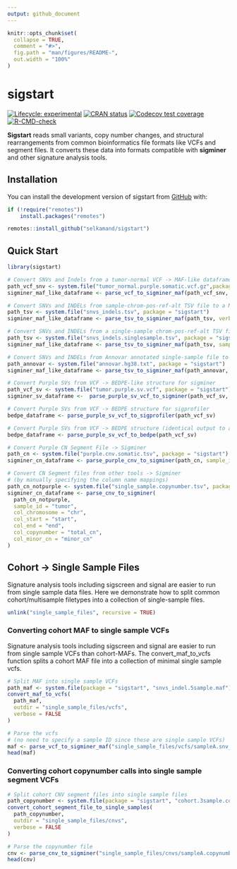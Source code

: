 ```yaml
---
output: github_document
---
```


<!-- README.md is generated from README.Rmd. Please edit that file -->

```r
knitr::opts_chunk$set(
  collapse = TRUE,
  comment = "#>",
  fig.path = "man/figures/README-",
  out.width = "100%"
)
```

# sigstart

<!-- badges: start -->
[![Lifecycle: experimental](https://img.shields.io/badge/lifecycle-experimental-orange.svg)](https://lifecycle.r-lib.org/articles/stages.html#experimental)
[![CRAN status](https://www.r-pkg.org/badges/version/sigstart)](https://CRAN.R-project.org/package=sigstart)
[![Codecov test coverage](https://codecov.io/gh/CCICB/sigstart/graph/badge.svg)](https://app.codecov.io/gh/CCICB/sigstart)
[![R-CMD-check](https://github.com/CCICB/sigstart/actions/workflows/R-CMD-check.yaml/badge.svg)](https://github.com/CCICB/sigstart/actions/workflows/R-CMD-check.yaml)
<!-- badges: end -->

**Sigstart** reads small variants, copy number changes, and structural rearrangements from common bioinformatics file formats like VCFs and segment files. It converts these data into formats compatible with **sigminer** and other signature analysis tools.

## Installation

You can install the development version of sigstart from [GitHub](https://github.com/) with:

``` r
if (!require("remotes"))
    install.packages("remotes")

remotes::install_github("selkamand/sigstart")
```


## Quick Start

```r
library(sigstart)

# Convert SNVs and Indels from a tumor-normal VCF -> MAF-like dataframe for sigminer
path_vcf_snv <- system.file("tumor_normal.purple.somatic.vcf.gz",package = "sigstart")
sigminer_maf_like_dataframe <- parse_vcf_to_sigminer_maf(path_vcf_snv, sample_id = "tumor")

# Convert SNVs and INDELs from sample-chrom-pos-ref-alt TSV file to a MAF-like dataframe (Pos should be 1-based)
path_tsv <- system.file("snvs_indels.tsv", package = "sigstart")
sigminer_maf_like_dataframe <- parse_tsv_to_sigminer_maf(path_tsv, verbose = FALSE)

# Convert SNVs and INDELs from a single-sample chrom-pos-ref-alt TSV file to a MAF-like dataframe (Pos should be 1-based)
path_tsv <- system.file("snvs_indels.singlesample.tsv", package = "sigstart")
sigminer_maf_like_dataframe <- parse_tsv_to_sigminer_maf(path_tsv, sample_id = "tumor", verbose = FALSE)

# Convert SNVs and INDELs from Annovar annotated single-sample file to a MAF-like dataframe
path_annovar <- system.file("annovar.hg38.txt", package = "sigstart")
sigminer_maf_like_dataframe <- parse_tsv_to_sigminer_maf(path_annovar, sample_id = "tumor", verbose = FALSE,)

# Convert Purple SVs from VCF -> BEDPE-like structure for sigminer
path_vcf_sv <- system.file("tumor.purple.sv.vcf", package = "sigstart")
sigminer_sv_dataframe <-  parse_purple_sv_vcf_to_sigminer(path_vcf_sv, sample_id = "tumor")

# Convert Purple SVs from VCF -> BEDPE structure for sigprofiler
bedpe_dataframe <- parse_purple_sv_vcf_to_sigprofiler(path_vcf_sv)

# Convert Purple SVs from VCF -> BEDPE structure (identical output to above)
bedpe_dataframe <- parse_purple_sv_vcf_to_bedpe(path_vcf_sv)

# Convert Purple CN Segment File -> Sigminer 
path_cn <- system.file("purple.cnv.somatic.tsv", package = "sigstart")
sigminer_cn_dataframe <- parse_purple_cnv_to_sigminer(path_cn, sample_id = "tumor")

# Convert CN Segment files from other tools -> Sigminer
# (by manually specifying the column name mappings)
path_cn_notpurple <- system.file("single_sample.copynumber.tsv", package = "sigstart")
sigminer_cn_dataframe <- parse_cnv_to_sigminer(
  path_cn_notpurple,
  sample_id = "tumor",
  col_chromosome = "chr",
  col_start = "start",
  col_end = "end",
  col_copynumber = "total_cn",
  col_minor_cn = "minor_cn"
)

```

## Cohort -> Single Sample Files

Signature analysis tools including sigscreen and signal are easier to run from single sample data files. Here we demonstrate how to split common cohort/multisample filetypes into a collection of single-sample files.

```r
unlink("single_sample_files", recursive = TRUE)
```


### Converting cohort MAF to single sample VCFs

Signature analysis tools including sigscreen and signal are easier to run from single sample VCFs than cohort-MAFs. The convert_maf_to_vcfs function splits a cohort MAF file into a collection of minimal single sample vcfs.

```r
# Split MAF into single sample VCFs
path_maf <- system.file(package = "sigstart", "snvs_indel.5sample.maf")
convert_maf_to_vcfs(
  path_maf, 
  outdir = "single_sample_files/vcfs", 
  verbose = FALSE
)

# Parse the vcfs 
# (no need to specify a sample ID since these are single sample VCFs)
maf <- parse_vcf_to_sigminer_maf("single_sample_files/vcfs/sampleA.snv_indel.vcf.bgz", verbose = FALSE)
head(maf)
```

### Converting cohort copynumber calls into single sample segment VCFs

```r
# Split cohort CNV segment files into single sample files 
path_copynumber <- system.file(package = "sigstart", "cohort.3sample.copynumber.hg38.tsv")
convert_cohort_segment_file_to_single_samples(
  path_copynumber, 
  outdir = "single_sample_files/cnvs", 
  verbose = FALSE
)

# Parse the copynumber file
cnv <- parse_cnv_to_sigminer("single_sample_files/cnvs/sampleA.copynumber.tsv.bgz", sample_id = "sampleA")
head(cnv)
```

